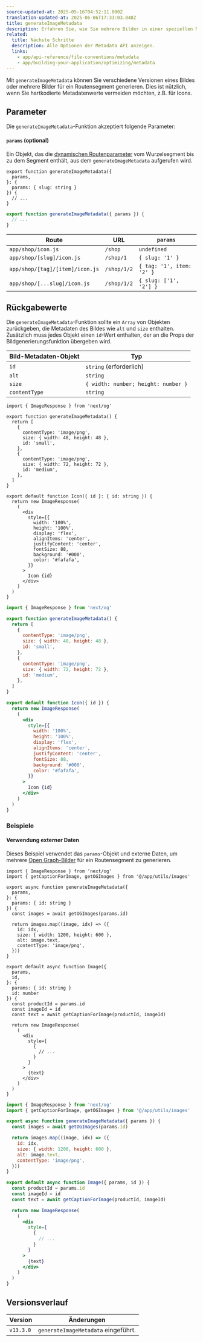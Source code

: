 ```yaml
---
source-updated-at: 2025-05-16T04:52:11.000Z
translation-updated-at: 2025-06-06T17:33:03.048Z
title: generateImageMetadata
description: Erfahren Sie, wie Sie mehrere Bilder in einer speziellen Metadata API-Datei generieren.
related:
  title: Nächste Schritte
  description: Alle Optionen der Metadata API anzeigen.
  links:
    - app/api-reference/file-conventions/metadata
    - app/building-your-application/optimizing/metadata
---
```


Mit `generateImageMetadata` können Sie verschiedene Versionen eines Bildes oder mehrere Bilder für ein Routensegment generieren. Dies ist nützlich, wenn Sie hartkodierte Metadatenwerte vermeiden möchten, z.B. für Icons.

## Parameter

Die `generateImageMetadata`-Funktion akzeptiert folgende Parameter:

#### `params` (optional)

Ein Objekt, das die [dynamischen Routenparameter](/docs/app/building-your-application/routing/dynamic-routes) vom Wurzelsegment bis zu dem Segment enthält, aus dem `generateImageMetadata` aufgerufen wird.

```tsx filename="icon.tsx" switcher
export function generateImageMetadata({
  params,
}: {
  params: { slug: string }
}) {
  // ...
}
```

```jsx filename="icon.js" switcher
export function generateImageMetadata({ params }) {
  // ...
}
```

| Route                           | URL         | `params`                  |
| ------------------------------- | ----------- | ------------------------- |
| `app/shop/icon.js`              | `/shop`     | `undefined`               |
| `app/shop/[slug]/icon.js`       | `/shop/1`   | `{ slug: '1' }`           |
| `app/shop/[tag]/[item]/icon.js` | `/shop/1/2` | `{ tag: '1', item: '2' }` |
| `app/shop/[...slug]/icon.js`    | `/shop/1/2` | `{ slug: ['1', '2'] }`    |

## Rückgabewerte

Die `generateImageMetadata`-Funktion sollte ein `Array` von Objekten zurückgeben, die Metadaten des Bildes wie `alt` und `size` enthalten. Zusätzlich muss jedes Objekt einen `id`-Wert enthalten, der an die Props der Bildgenerierungsfunktion übergeben wird.

| Bild-Metadaten-Objekt | Typ                                |
| --------------------- | ----------------------------------- |
| `id`                  | `string` (erforderlich)            |
| `alt`                 | `string`                            |
| `size`                | `{ width: number; height: number }` |
| `contentType`         | `string`                            |

```tsx filename="icon.tsx" switcher
import { ImageResponse } from 'next/og'

export function generateImageMetadata() {
  return [
    {
      contentType: 'image/png',
      size: { width: 48, height: 48 },
      id: 'small',
    },
    {
      contentType: 'image/png',
      size: { width: 72, height: 72 },
      id: 'medium',
    },
  ]
}

export default function Icon({ id }: { id: string }) {
  return new ImageResponse(
    (
      <div
        style={{
          width: '100%',
          height: '100%',
          display: 'flex',
          alignItems: 'center',
          justifyContent: 'center',
          fontSize: 88,
          background: '#000',
          color: '#fafafa',
        }}
      >
        Icon {id}
      </div>
    )
  )
}
```

```jsx filename="icon.js" switcher
import { ImageResponse } from 'next/og'

export function generateImageMetadata() {
  return [
    {
      contentType: 'image/png',
      size: { width: 48, height: 48 },
      id: 'small',
    },
    {
      contentType: 'image/png',
      size: { width: 72, height: 72 },
      id: 'medium',
    },
  ]
}

export default function Icon({ id }) {
  return new ImageResponse(
    (
      <div
        style={{
          width: '100%',
          height: '100%',
          display: 'flex',
          alignItems: 'center',
          justifyContent: 'center',
          fontSize: 88,
          background: '#000',
          color: '#fafafa',
        }}
      >
        Icon {id}
      </div>
    )
  )
}
```

### Beispiele

#### Verwendung externer Daten

Dieses Beispiel verwendet das `params`-Objekt und externe Daten, um mehrere [Open Graph-Bilder](/docs/app/api-reference/file-conventions/metadata/opengraph-image) für ein Routensegment zu generieren.

```tsx filename="app/products/[id]/opengraph-image.tsx" switcher
import { ImageResponse } from 'next/og'
import { getCaptionForImage, getOGImages } from '@/app/utils/images'

export async function generateImageMetadata({
  params,
}: {
  params: { id: string }
}) {
  const images = await getOGImages(params.id)

  return images.map((image, idx) => ({
    id: idx,
    size: { width: 1200, height: 600 },
    alt: image.text,
    contentType: 'image/png',
  }))
}

export default async function Image({
  params,
  id,
}: {
  params: { id: string }
  id: number
}) {
  const productId = params.id
  const imageId = id
  const text = await getCaptionForImage(productId, imageId)

  return new ImageResponse(
    (
      <div
        style={
          {
            // ...
          }
        }
      >
        {text}
      </div>
    )
  )
}
```

```jsx filename="app/products/[id]/opengraph-image.js" switcher
import { ImageResponse } from 'next/og'
import { getCaptionForImage, getOGImages } from '@/app/utils/images'

export async function generateImageMetadata({ params }) {
  const images = await getOGImages(params.id)

  return images.map((image, idx) => ({
    id: idx,
    size: { width: 1200, height: 600 },
    alt: image.text,
    contentType: 'image/png',
  }))
}

export default async function Image({ params, id }) {
  const productId = params.id
  const imageId = id
  const text = await getCaptionForImage(productId, imageId)

  return new ImageResponse(
    (
      <div
        style={
          {
            // ...
          }
        }
      >
        {text}
      </div>
    )
  )
}
```

## Versionsverlauf

| Version   | Änderungen                             |
| --------- | -------------------------------------- |
| `v13.3.0` | `generateImageMetadata` eingeführt.    |